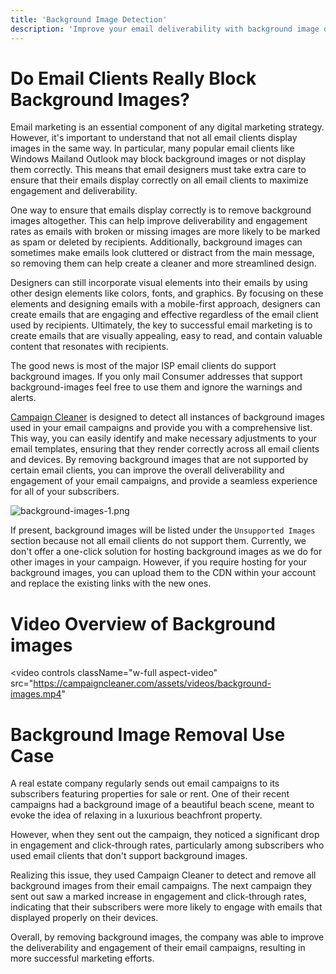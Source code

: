 ```yaml
---
title: 'Background Image Detection'
description: 'Improve your email deliverability with background image detection.'
---
```


# Do Email Clients Really Block Background Images?
Email marketing is an essential component of any digital marketing strategy. However, it's important to understand that not all email clients display images in the same way. In particular, many popular email clients like Windows Mailand Outlook may block background images or not display them correctly. This means that email designers must take extra care to ensure that their emails display correctly on all email clients to maximize engagement and deliverability. 

One way to ensure that emails display correctly is to remove background images altogether. This can help improve deliverability and engagement rates as emails with broken or missing images are more likely to be marked as spam or deleted by recipients. Additionally, background images can sometimes make emails look cluttered or distract from the main message, so removing them can help create a cleaner and more streamlined design.

Designers can still incorporate visual elements into their emails by using other design elements like colors, fonts, and graphics. By focusing on these elements and designing emails with a mobile-first approach, designers can create emails that are engaging and effective regardless of the email client used by recipients. Ultimately, the key to successful email marketing is to create emails that are visually appealing, easy to read, and contain valuable content that resonates with recipients.

The good news is most of the major ISP email clients do support background images. If you only mail Consumer addresses that support background-images feel free to use them and ignore the warnings and alerts.

[Campaign Cleaner](https://campaigncleaner.com) is designed to detect all instances of background images used in your email campaigns and provide you with a comprehensive list. This way, you can easily identify and make necessary adjustments to your email templates, ensuring that they render correctly across all email clients and devices. By removing background images that are not supported by certain email clients, you can improve the overall deliverability and engagement of your email campaigns, and provide a seamless experience for all of your subscribers.


![background-images-1.png](/images/oversized-images-2.png)

If present, background images will be listed under the `Unsupported Images` section because not all email clients do not support them.
<Tip>
Currently, we don't offer a one-click solution for hosting background images as we do for other images in your campaign. However, if you require hosting for your background images, you can upload them to the CDN within your account and replace the existing links with the new ones.
</Tip>

# Video Overview of Background images

<video
  controls
  className="w-full aspect-video"
  src="https://campaigncleaner.com/assets/videos/background-images.mp4"
></video>

# Background Image Removal Use Case
<Note>
A real estate company regularly sends out email campaigns to its subscribers featuring properties for sale or rent. One of their recent campaigns had a background image of a beautiful beach scene, meant to evoke the idea of relaxing in a luxurious beachfront property.

However, when they sent out the campaign, they noticed a significant drop in engagement and click-through rates, particularly among subscribers who used email clients that don't support background images.
 
Realizing this issue, they used Campaign Cleaner to detect and remove all background images from their email campaigns. The next campaign they sent out saw a marked increase in engagement and click-through rates, indicating that their subscribers were more likely to engage with emails that displayed properly on their devices.
 
Overall, by removing background images, the company was able to improve the deliverability and engagement of their email campaigns, resulting in more successful marketing efforts.
</Note>